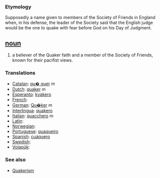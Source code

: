 === Etymology ===
Supposedly a name given to members of the Society of Friends in England when, in his defense, the leader of the Society said that the English judge would be the one to quake with fear before God on his Day of Judgment.

== [[noun]] ==
# a believer of the Quaker faith and a member of the Society of Friends, known for their pacifist views.

=== Translations ===
*[[Catalan]]: [[qu� quer]] ''m''
*[[Dutch]]: [[quaker]] ''m''
*[[Esperanto]]: [[kvakero]]
*[[French]]: [[]]
*[[German]]: [[Qu�ker]] ''m''
*[[Interlingua]]: [[quakero]]
*[[Italian]]: [[quacchero]] ''m''
*[[Latin]]: [[]]
*[[Norwegian]]: [[]]
*[[Portuguese]]: [[quaqueiro]]
*[[Spanish]]: [[cuáquero]]
*[[Swedish]]: [[]]
*[[Volapük]]: [[]]

=== See also ===
*[[Quakerism]]
